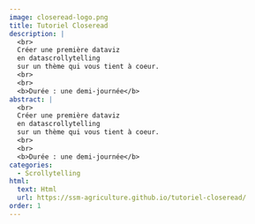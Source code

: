 ```yaml
---
image: closeread-logo.png
title: Tutoriel Closeread
description: |
  <br>
  Créer une première dataviz 
  en datascrollytelling 
  sur un thème qui vous tient à coeur.
  <br>
  <br>
  <b>Durée : une demi-journée</b>
abstract: |
  <br>
  Créer une première dataviz 
  en datascrollytelling 
  sur un thème qui vous tient à coeur.
  <br>
  <br>
  <b>Durée : une demi-journée</b>
categories:
  - Scrollytelling
html:
  text: Html
  url: https://ssm-agriculture.github.io/tutoriel-closeread/
order: 1
---
```

